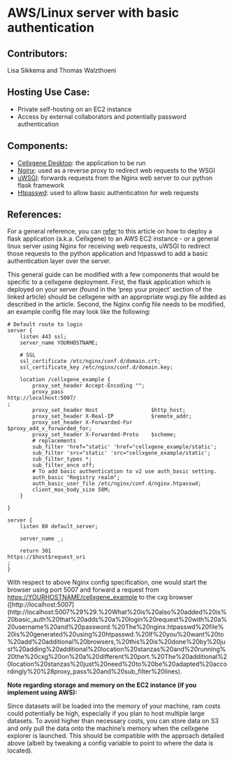 # AWS/Linux server with basic authentication

## **Contributors**:

Lisa Sikkema and Thomas Walzthoeni

## Hosting Use Case:

* Private self-hosting on an EC2 instance
* Access by external collaborators and potentially password authentication

## Components:

* [Cellxgene Desktop](https://github.com/chanzuckerberg/cellxgene): the application to be run
* [Nginx](https://www.nginx.com/): used as a reverse proxy to redirect web requests to the WSGI
* [uWSGI](https://uwsgi-docs.readthedocs.io/en/latest/): forwards requests from the Nginx web server to our python flask framework
* [Htpasswd](https://httpd.apache.org/docs/2.4/programs/htpasswd.html): used to allow basic authentication for web requests

## References:

For a general reference, you can [refer](https://hackersandslackers.com/deploy-flask-uwsgi-nginx/) to this article on how to deploy a flask application \(a.k.a. Cellxgene\) to an AWS EC2 instance - or a general linux server using Nginx for receiving web requests, uWSGI to redirect those requests to the python application and htpasswd to add a basic authentication layer over the server.

This general guide can be modified with a few components that would be specific to a cellxgene deployment. First, the flask application which is deployed on your server \(found in the ‘prep your project’ section of the linked article\) should be cellxgene with an appropriate wsgi.py file added as described in the article. Second, the Nginx config file needs to be modified, an example config file may look like the following:

```text
# Default route to login
server {
    listen 443 ssl;
    server_name YOURHOSTNAME;

    # SSL
    ssl_certificate /etc/nginx/conf.d/domain.crt;
    ssl_certificate_key /etc/nginx/conf.d/domain.key;

    location /cellxgene_example {
        proxy_set_header Accept-Encoding "";
        proxy_pass                            
http://localhost:5007/
;
        proxy_set_header Host                 $http_host;
        proxy_set_header X-Real-IP            $remote_addr;
        proxy_set_header X-Forwarded-For      $proxy_add_x_forwarded_for;
        proxy_set_header X-Forwarded-Proto    $scheme;
        # replacements
        sub_filter 'href="static' 'href="cellxgene_example/static';
        sub_filter 'src="static' 'src="cellxgene_example/static';
        sub_filter_types *;
        sub_filter_once off;
        # To add basic authentication to v2 use auth_basic setting.
        auth_basic "Registry realm";
        auth_basic_user_file /etc/nginx/conf.d/nginx.htpasswd;
        client_max_body_size 50M;
    }

}

server {
    listen 80 default_server;

    server_name _;

    return 301 
https://$host$request_uri
;
}
```

With respect to above Nginx config specification, one would start the browser using port 5007 and forward a request from [https://YOURHOSTNAME/cellxgene\_example](https://YOURHOSTNAME/cellxgene_example) to the cxg browser \([http://localhost:5007\](http://localhost:5007%29%29.%20What%20is%20also%20added%20is%20basic_auth%20that%20adds%20a%20login%20request%20with%20a%20username%20and%20password.%20The%20nginx.htpasswd%20file%20is%20generated%20using%20htpasswd.%20If%20you%20want%20to%20add%20additional%20browsers,%20this%20is%20done%20by%20just%20adding%20additional%20location%20stanzas%20and%20running%20the%20cxg%20on%20a%20different%20port.%20The%20additional%20location%20stanzas%20just%20need%20to%20be%20adapted%20accordingly%20%28proxy_pass%20and%20sub_filter%20lines\).

**Note regarding storage and memory on the EC2 instance \(if you implement using AWS\):**

Since datasets will be loaded into the memory of your machine, ram costs could potentially be high, especially if you plan to host multiple large datasets. To avoid higher than necessary costs, you can store data on S3 and only pull the data onto the machine’s memory when the cellxgene explorer is launched. This should be compatible with the approach detailed above \(albeit by tweaking a config variable to point to where the data is located\).

